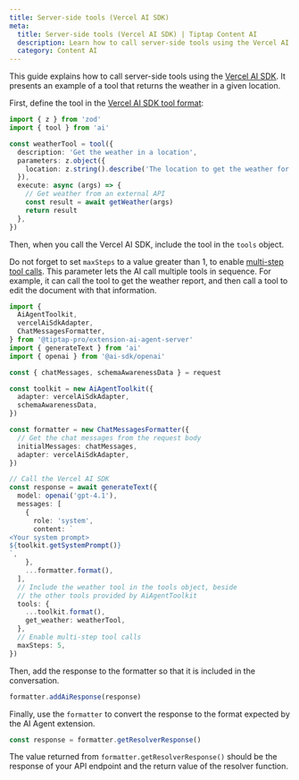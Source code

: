 ```yaml
---
title: Server-side tools (Vercel AI SDK)
meta:
  title: Server-side tools (Vercel AI SDK) | Tiptap Content AI
  description: Learn how to call server-side tools using the Vercel AI SDK.
  category: Content AI
---
```


This guide explains how to call server-side tools using the [Vercel AI SDK](https://ai-sdk.dev). It presents an example of a tool that returns the weather in a given location.

First, define the tool in the [Vercel AI SDK tool format](https://ai-sdk.dev/docs/ai-sdk-core/tools-and-tool-calling):

```ts
import { z } from 'zod'
import { tool } from 'ai'

const weatherTool = tool({
  description: 'Get the weather in a location',
  parameters: z.object({
    location: z.string().describe('The location to get the weather for'),
  }),
  execute: async (args) => {
    // Get weather from an external API
    const result = await getWeather(args)
    return result
  },
})
```

Then, when you call the Vercel AI SDK, include the tool in the `tools` object.

Do not forget to set `maxSteps` to a value greater than 1, to enable [multi-step tool calls](https://ai-sdk.dev/docs/ai-sdk-core/tools-and-tool-calling#multi-step-calls-using-maxsteps). This parameter lets the AI call multiple tools in sequence. For example, it can call the tool to get the weather report, and then call a tool to edit the document with that information.

```ts
import {
  AiAgentToolkit,
  vercelAiSdkAdapter,
  ChatMessagesFormatter,
} from '@tiptap-pro/extension-ai-agent-server'
import { generateText } from 'ai'
import { openai } from '@ai-sdk/openai'

const { chatMessages, schemaAwarenessData } = request

const toolkit = new AiAgentToolkit({
  adapter: vercelAiSdkAdapter,
  schemaAwarenessData,
})

const formatter = new ChatMessagesFormatter({
  // Get the chat messages from the request body
  initialMessages: chatMessages,
  adapter: vercelAiSdkAdapter,
})

// Call the Vercel AI SDK
const response = await generateText({
  model: openai('gpt-4.1'),
  messages: [
    {
      role: 'system',
      content: `
<Your system prompt>
${toolkit.getSystemPrompt()}
`,
    },
    ...formatter.format(),
  ],
  // Include the weather tool in the tools object, beside
  // the other tools provided by AiAgentToolkit
  tools: {
    ...toolkit.format(),
    get_weather: weatherTool,
  },
  // Enable multi-step tool calls
  maxSteps: 5,
})
```

Then, add the response to the formatter so that it is included in the conversation.

```ts
formatter.addAiResponse(response)
```

Finally, use the `formatter` to convert the response to the format expected by the AI Agent extension.

```ts
const response = formatter.getResolverResponse()
```

The value returned from `formatter.getResolverResponse()` should be the response of your API endpoint and the return value of the resolver function.
